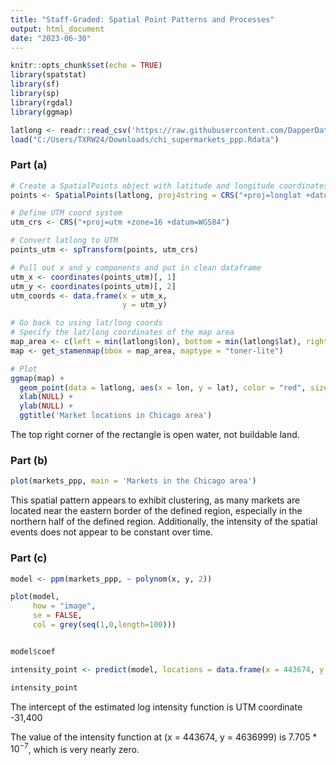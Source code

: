 ---
title: "Staff-Graded: Spatial Point Patterns and Processes"
output: html_document
date: "2023-06-30"
---

```{r setup, include=FALSE}
knitr::opts_chunk$set(echo = TRUE)
library(spatstat)
library(sf)
library(sp)
library(rgdal)
library(ggmap)

latlong <- readr::read_csv('https://raw.githubusercontent.com/DapperDataAnalyst/Advanced_Predictive_Models/main/chi_markets.csv')
load("C:/Users/TXRW24/Downloads/chi_supermarkets_ppp.Rdata")
```

### Part (a)
```{r message=FALSE, warning=FALSE}

# Create a SpatialPoints object with latitude and longitude coordinates
points <- SpatialPoints(latlong, proj4string = CRS("+proj=longlat +datum=WGS84"))

# Define UTM coord system
utm_crs <- CRS("+proj=utm +zone=16 +datum=WGS84")

# Convert latlong to UTM
points_utm <- spTransform(points, utm_crs)

# Pull out x and y components and put in clean dataframe
utm_x <- coordinates(points_utm)[, 1]
utm_y <- coordinates(points_utm)[, 2]
utm_coords <- data.frame(x = utm_x,
                         y = utm_y)

# Go back to using lat/long coords
# Specify the lat/long coordinates of the map area
map_area <- c(left = min(latlong$lon), bottom = min(latlong$lat), right = max(latlong$lon), top = max(latlong$lat))
map <- get_stamenmap(bbox = map_area, maptype = "toner-lite")

# Plot
ggmap(map) +
  geom_point(data = latlong, aes(x = lon, y = lat), color = "red", size = 1) +
  xlab(NULL) +
  ylab(NULL) +
  ggtitle('Market locations in Chicago area')


```

The top right corner of the rectangle is open water, not buildable land.


### Part (b)
```{r}
plot(markets_ppp, main = 'Markets in the Chicago area')


```

This spatial pattern appears to exhibit clustering, as many markets are located near the eastern border of the defined region, especially in the northern half of the defined region. Additionally, the intensity of the spatial events does not appear to be constant over time.


### Part (c)
```{r message=FALSE, warning=FALSE}
model <- ppm(markets_ppp, ~ polynom(x, y, 2))

plot(model, 
     how = "image", 
     se = FALSE, 
     col = grey(seq(1,0,length=100)))


model$coef

intensity_point <- predict(model, locations = data.frame(x = 443674, y = 4636999))

intensity_point

```

The intercept of the estimated log intensity function is UTM coordinate -31,400

The value of the intensity function at (x = 443674, y = 4636999) is $7.705 * 10^{-7}$, which is very nearly zero.


